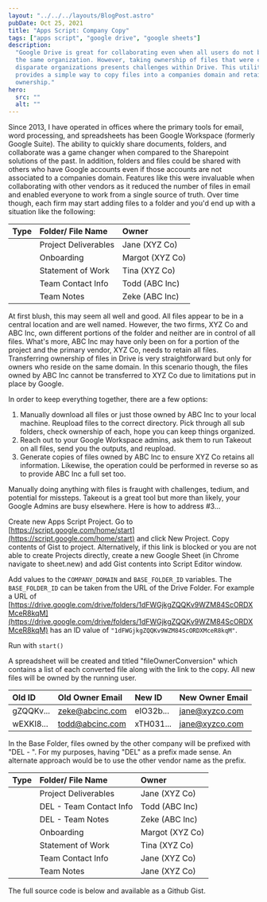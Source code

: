 ```yaml
---
layout: "../../../layouts/BlogPost.astro"
pubDate: Oct 25, 2021
title: "Apps Script: Company Copy"
tags: ["apps script", "google drive", "google sheets"]
description:
  "Google Drive is great for collaborating even when all users do not belong to
  the same organization. However, taking ownership of files that were created by
  disparate organizations presents challenges within Drive. This utility
  provides a simple way to copy files into a companies domain and retain
  ownership."
hero:
  src: ""
  alt: ""
---
```



Since 2013, I have operated in offices where the primary tools for email, word
processing, and spreadsheets has been Google Workspace (formerly Google Suite).
The ability to quickly share documents, folders, and collaborate was a game
changer when compared to the Sharepoint solutions of the past. In addition,
folders and files could be shared with others who have Google accounts even if
those accounts are not associated to a companies domain. Features like this were
invaluable when collaborating with other vendors as it reduced the number of
files in email and enabled everyone to work from a single source of truth. Over
time though, each firm may start adding files to a folder and you'd end up with
a situation like the following:

| Type                                                        | Folder/ File Name    | Owner           |
| :---------------------------------------------------------- | :------------------- | :-------------- |
| <MaterialIcon iconName="folder" />     | Project Deliverables | Jane (XYZ Co)   |
| <MaterialIcon iconName="description"/> | Onboarding           | Margot (XYZ Co) |
| <MaterialIcon iconName="description"/> | Statement of Work    | Tina (XYZ Co)   |
| <MaterialIcon iconName="table_chart"/> | Team Contact Info    | Todd (ABC Inc)  |
| <MaterialIcon iconName="description"/> | Team Notes           | Zeke (ABC Inc)  |

At first blush, this may seem all well and good. All files appear to be in a
central location and are well named. However, the two firms, XYZ Co and ABC Inc,
own different portions of the folder and neither are in control of all files.
What's more, ABC Inc may have only been on for a portion of the project and the
primary vendor, XYZ Co, needs to retain all files. Transferring ownership of
files in Drive is very straightforward but only for owners who reside on the
same domain. In this scenario though, the files owned by ABC Inc cannot be
transferred to XYZ Co due to limitations put in place by Google.

In order to keep everything together, there are a few options:

1. Manually download all files or just those owned by ABC Inc to your local
   machine. Reupload files to the correct directory. Pick through all sub
   folders, check ownership of each, hope you can keep things organized.
1. Reach out to your Google Workspace admins, ask them to run Takeout on all
   files, send you the outputs, and reupload.
1. Generate copies of files owned by ABC Inc to ensure XYZ Co retains all
   information. Likewise, the operation could be performed in reverse so as to
   provide ABC Inc a full set too.

Manually doing anything with files is fraught with challenges, tedium, and
potential for missteps. Takeout is a great tool but more than likely, your
Google Admins are busy elsewhere. Here is how to address #3...

Create new Apps Script Project. Go to
[https://script.google.com/home/start](https://script.google.com/home/start) and
click New Project. Copy contents of Gist to project. Alternatively, if this link
is blocked or you are not able to create Projects directly, create a new Google
Sheet (in Chrome navigate to sheet.new) and add Gist contents into Script Editor
window.

Add values to the `COMPANY_DOMAIN` and `BASE_FOLDER_ID` variables. The
`BASE_FOLDER_ID` can be taken from the URL of the Drive Folder. For example a
URL of
[https://drive.google.com/drive/folders/1dFWGjkgZQQKv9WZM84ScORDXMceR8kqM](https://drive.google.com/drive/folders/1dFWGjkgZQQKv9WZM84ScORDXMceR8kqM)
has an ID value of `"1dFWGjkgZQQKv9WZM84ScORDXMceR8kqM"`.

Run with `start()`

A spreadsheet will be created and titled "fileOwnerConversion" which contains a
list of each converted file along with the link to the copy. All new files will
be owned by the running user.

| Old ID    | Old Owner Email | New ID    | New Owner Email |
| :-------- | :-------------- | :-------- | :-------------- |
| gZQQKv... | zeke@abcinc.com | eIO32b... | jane@xyzco.com  |
| wEXKI8... | todd@abcinc.com | xTH031... | jane@xyzco.com  |

In the Base Folder, files owned by the other company will be prefixed with
"DEL - ". For my purposes, having "DEL" as a prefix made sense. An alternate
approach would be to use the other vendor name as the prefix.

| Type                                                         | Folder/ File Name       | Owner           |
| :----------------------------------------------------------- | :---------------------- | :-------------- |
| <MaterialIcon iconName="folder" />      | Project Deliverables    | Jane (XYZ Co)   |
| <MaterialIcon iconName="description" /> | DEL - Team Contact Info | Todd (ABC Inc)  |
| <MaterialIcon iconName="description"/>  | DEL - Team Notes        | Zeke (ABC Inc)  |
| <MaterialIcon iconName="description"/>  | Onboarding              | Margot (XYZ Co) |
| <MaterialIcon iconName="description"/>  | Statement of Work       | Tina (XYZ Co)   |
| <MaterialIcon iconName="table_chart" /> | Team Contact Info       | Jane (XYZ Co)   |
| <MaterialIcon iconName="description"/>  | Team Notes              | Jane (XYZ Co)   |

The full source code is below and available as a Github Gist.

<script is:inline src="https://gist.github.com/mvogelgesang/e8c9e2df612fd533b55b6aed6da8ae4d.js"></script>
